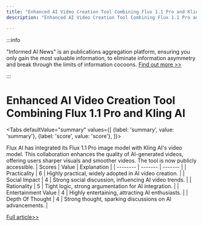 ```yaml
---
title: "Enhanced AI Video Creation Tool Combining Flux 1.1 Pro and Kling AI"
description: "Enhanced AI Video Creation Tool Combining Flux 1.1 Pro and Kling AI"

---
```



:::info

"Informed AI News" is an publications aggregation platform, ensuring you only gain the most valuable information, to eliminate information asymmetry and break through the limits of information cocoons.  [Find out more >>](/)

:::

# Enhanced AI Video Creation Tool Combining Flux 1.1 Pro and Kling AI


<Tabs
	defaultValue="summary"
	values={[
	{label: 'summary', value: 'summary'},
	{label: 'score', value: 'score'},
]}>
<TabItem value="summary">


Flux AI has integrated its Flux 1.1 Pro image model with Kling AI's video model. This collaboration enhances the quality of AI-generated videos, offering users sharper visuals and smoother videos. The tool is now publicly accessible.
</TabItem>
<TabItem value="score">
	| Scores     | Value   | Explanation |
	| -------- | ------- | ------- |
	| Practicality  | 6    | Highly practical, widely adopted in AI video creation.    |
	| Social Impact | 4     | Strong social discussion, influencing AI video trends.    |
	| Rationality    | 5    | Tight logic, strong argumentation for AI integration.    |
	| Entertainment Value    | 4    | Highly entertaining, attracting AI enthusiasts.    |
	| Depth Of Thought    | 4    | Strong thought, sparking discussions on AI advancements.    |
</TabItem>
</Tabs>

[Full article>>](https://github.com/ruanyf/weekly/issues/5333)
